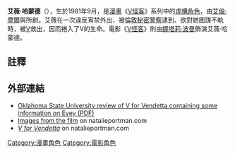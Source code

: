 {{noteTA|G1=美国漫画}}
{{Infobox comics character
| image       = 
| caption     = 
| comic_color = background:#c0c0c0
| character_name = 艾薇·哈蒙德
| real_name   = Evey Hammond
| publisher   = '''英国'''<br />{{link-en|Warrior (comics)|Warrior}}<br />'''美国'''<br />{{link-en|Vertigo Comics}}
| debut       = 1982年
| creators    = [[艾倫·摩爾|艾倫·摩爾]]<br />{{link-en|大衛·洛伊德|David Lloyd (comics)}}
| alliance_color = background:#ffc0c0
| alliances   = 
| aliases     = Eve, V, E-V (只於電影版本)
| relatives   = 母親 (已過世)<br>父親 (監禁，很可能已處死)
}}
'''艾薇·哈蒙德'''（{{lang-en|'''Evey Hammond'''}}），生於1981年9月，是[[漫畫|漫畫]]《[[V怪客_(漫畫)|V怪客]]》系列中的[[虛構角色|虛構角色]]，由[[艾倫·摩爾|艾倫·摩爾]]與{{link-en|大衛·洛伊德|David Lloyd (comics)}}所創。艾薇在一次違反宵禁外出，被[[倫敦|倫敦]][[秘密警察|秘密警察]]逮到、欲對她圖謀不軌時，被[[V_(漫画人物)|V]]救出，因而捲入了V的生命。電影《[[V怪客|V怪客]]》則由[[娜塔莉·波曼|娜塔莉·波曼]]飾演艾薇·哈蒙德。

== 註釋 ==
{{reflist}}


== 外部連結 ==
{{wikiquote|V_for_Vendetta#Evey|Evey Hammond}}
* [https://web.archive.org/web/20070311185239/http://www.ocolly.com/pdf/gen_pdf?a_id=29621 Oklahoma State University review of V for Vendetta containing some information on Evey (PDF)]
* [https://web.archive.org/web/20081222042717/http://natalieportman.com/npcom.php?page_number=697 Images from the film] on natalieportman.com
* [https://web.archive.org/web/20091030194127/http://www.natalieportman.com/npcom.php?page_number=112 ''V for Vendetta''] on natalieportman.com

{{V煞}}
{{虛構人物小作品}}

{{DEFAULTSORT:Hammond, Evey}}
[[Category:漫畫角色|Category:漫畫角色]]
[[Category:電影角色|Category:電影角色]]